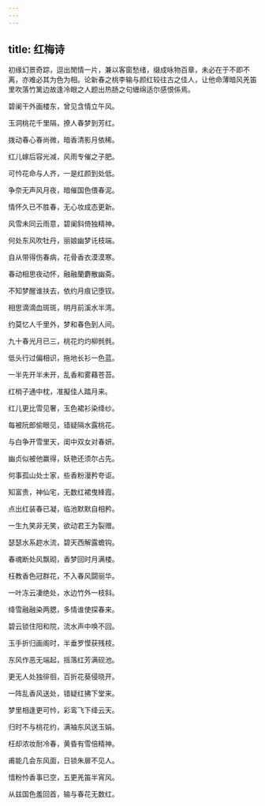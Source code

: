 ```yaml
---
---
---
```

title: 红梅诗
---



初缘幻景奇踪，逗出閒情一片，兼以客窗愁绪，缀成咏物百章，未必在于不即不离，亦难必其为色为相。论新春之桃李输与颜红较往古之佳人，让他命薄暗风羌笛里吹落竹篱边故逢冷眼之人题出热肠之句緾绵适尔感恨係焉。

碧阑干外画楼东，曾见含情立午风。

玉洞桃花千里隔，撩人春梦到芳红。


拨动春心春尚微，暗香清影月依稀。

红儿嫁后容光减，风雨专催之子肥。


可忴花命与人齐，一是红颜到处低。

争奈无声风月夜，暗催国色偎春泥。


情怀久已不胜春，无心妆成态更新。

风雪未同云雨意，碧阑斜倚独精神。


何处东风吹牡丹，丽娘幽梦讬枝端。

自从带得伤春病，花骨香衣漠漠寒。


春动相思夜动怀，融融蘭麝散幽斋。

不知梦醒谁扶去，依约月痕记堕钗。


相思滴滴血斑斑，明月前溪水半湾。

约莫忆人千里外，梦和春色到人间。


九十春光月已三，桃花灼灼柳毿毿。

低头行过偏相识，拖地长衫一色蓝。


一半先开半未开，乱香和雾藉苍苔。

红梢子通中枕，准擬佳人踏月来。


红儿更比雪见奢，玉色裙衫染绛纱。

每被阮郎偷眼见，错疑隔水露桃花。


与白争开雪里天，闺中双女对春妍。

幽贞似被他赢得，妖艳还须尔占先。


何事孤山处士家，些香粉漫矜夸讵。

知富贵，神仙宅，无数红裙曳綘霞。


点出红装春已凝，临池默默自相矜。

一生九笑非无笑，欲动君王为裂赠。


瑟瑟水系趂水流，碧天西解露蟾钩。

春魂断处风飘砌，香梦回时月满楼。


枉教香色冠群花，不入春风闘丽华。

一叶冻云凄绝处，水边竹外一枝斜。


绛雪融融染两腮，多情谁使探春来。

碧云锁住阳和院，流水声中唤不回。


玉手折归画阁时，半垂罗慔获残枝。

东风作恶无端起，摇落红芳满砚池。


更无人处独徘徊，百折花葵侵晓开。

一阵乱香风送处，错疑红拂下堂来。


梦里相逢更可忴，彩鸾飞下绛云天。

归时不与桃花约，满袖东风送玉娟。


枉却浓妆耐冷春，黄昏有雪倍精神。

甫能几会东风面，日锁朱扉不见人。


惜粉忴香事已空，五更羌笛半宵风。

从兹国色羞回首，输与春花无数红。